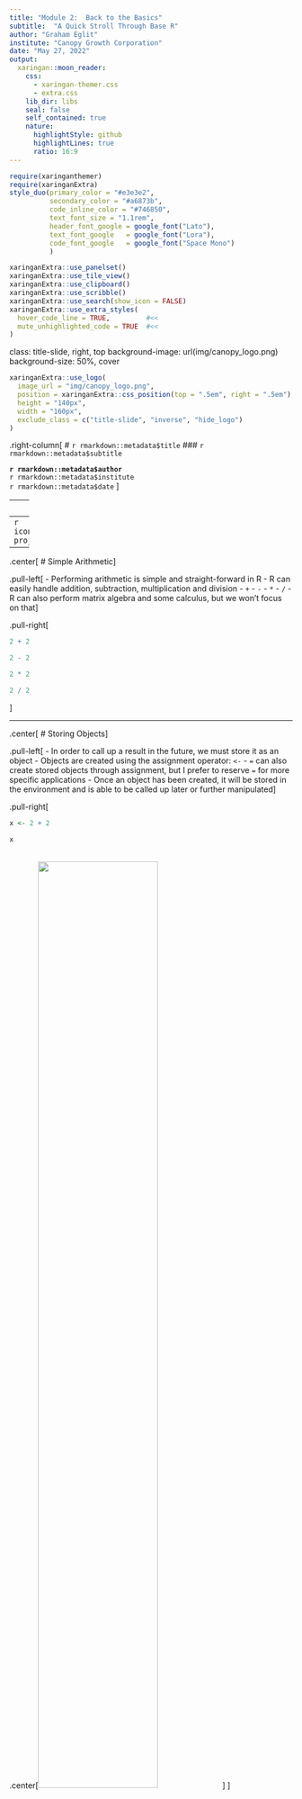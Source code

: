 ```yaml
---
title: "Module 2:  Back to the Basics"
subtitle:  "A Quick Stroll Through Base R"
author: "Graham Eglit"
institute: "Canopy Growth Corporation"
date: "May 27, 2022"
output:
  xaringan::moon_reader:
    css: 
      - xaringan-themer.css
      - extra.css
    lib_dir: libs
    seal: false
    self_contained: true
    nature:
      highlightStyle: github
      highlightLines: true
      ratio: 16:9
---
```


```r
require(xaringanthemer)
require(xaringanExtra)
style_duo(primary_color = "#e3e3e2", 
          secondary_color = "#a6873b",
          code_inline_color = "#746850",
          text_font_size = "1.1rem",
          header_font_google = google_font("Lato"),
          text_font_google   = google_font("Lora"),
          code_font_google   = google_font("Space Mono")
          )
```

```r
xaringanExtra::use_panelset()
xaringanExtra::use_tile_view()
xaringanExtra::use_clipboard()
xaringanExtra::use_scribble()
xaringanExtra::use_search(show_icon = FALSE)
xaringanExtra::use_extra_styles(
  hover_code_line = TRUE,         #<<
  mute_unhighlighted_code = TRUE  #<<
)
```

class: title-slide, right, top
background-image: url(img/canopy_logo.png)
background-size: 50%, cover

```r
xaringanExtra::use_logo(
  image_url = "img/canopy_logo.png",
  position = xaringanExtra::css_position(top = ".5em", right = ".5em"),
  height = "140px",
  width = "160px",
  exclude_class = c("title-slide", "inverse", "hide_logo")
)
```


.right-column[
# `r rmarkdown::metadata$title`
### `r rmarkdown::metadata$subtitle`

**`r rmarkdown::metadata$author`**<br>
`r rmarkdown::metadata$institute`<br>
`r rmarkdown::metadata$date`
]

---
class: inverse center middle

# It's Just a Fancy Calculator
----
`r icons::icon_style(icons::fontawesome("r-project"), scale = 3, fill = "white")`

---

.center[
# Simple Arithmetic
]

.pull-left[
- Performing arithmetic is simple and straight-forward in R
- R can easily handle addition, subtraction, multiplication and division
  - `+`
  - `-`
  - `*`
  - `/`
- R can also perform matrix algebra and some calculus, but we won't focus on that
]

.pull-right[
```r
2 + 2
```

```r
2 - 2
```

```r
2 * 2
```

```r
2 / 2
```

]

---

.center[
# Storing Objects
]

.pull-left[
- In order to call up a result in the future, we must store it as an object
- Objects are created using the assignment operator: `<-`
  - `=` can also create stored objects through assignment, but I prefer to reserve `=` for more specific applications
- Once an object has been created, it will be stored in the environment and is able to be called up later or further manipulated
]

.pull-right[
```r
x <- 2 + 2
```

```r
x
```

<br>
.center[<img src="img/mod2/environment.png" width="65%"/>]
]



---

.center[
# Storing More Complex Objects
]

.pull-left[
- Objects can store more complex information than just single numeric values
- For example, we can store a **vector** of numeric values as an object
  - As before the key is to use the ` <- ` operator
  - But now we'll add the `c` function
    - `c` stands for concatenate and tells R to combine the values into a vector
    - We'll use `c` and ` <- ` A LOT, so make sure to remember them! `r emo::ji("star")`
- In the example to the right, we created a vector consisting of 1, 2, 3, 4, and 5
- We can use the `:` operator as a shortcut, which will inclusively produce all integers between the two specified values
]

.pull-right[
```r
y <- c(1, 2, 3, 4, 5)
y
```

```r
a <- 1, 2, 3, 4, 5
```

```r
z <- 1:5
z
```

]

---